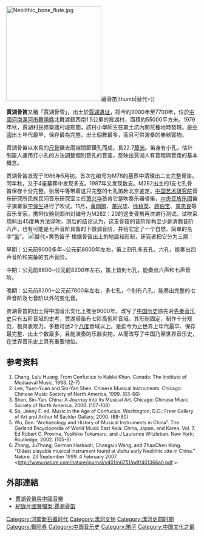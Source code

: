[[File:Neolithic_bone_flute.jpg|250px]]藏骨笛|thumb|替代=]]

'''賈湖骨笛'''又稱「賈湖骨管」，出土於[[賈湖遺址|賈湖遺址]]，距今約9000年至7700年，位於[[中國|中國]][[河南|河南]][[漯河市|漯河市]][[舞陽縣|舞陽縣]]北舞渡鎮西南1.5公里的賈湖村，面積約55000平方米。1979年秋，賈湖村民修築護村堤期間，該村小學師生在取土坑內開荒種地時發現。是[[中國|中國]]出土年代最早、保存最為完整、出土個數最多，而且可供演奏的樂器實物。

賈湖骨笛以水鳥的[[尺骨|尺骨]]鋸去兩端關節鑽孔而成，長22.7[[釐米|釐米]]。笛身有小孔，估計制笛人運用打小孔的方法調整個別音孔的音差，反映出賈湖人有音階與音距的基本概念。

贾湖骨笛发现于1986年5月初，首次在编号为M78的墓葬中清理出二支完整骨笛。同年秋，又于4座墓葬中发现多支。1987年又发现数支。M282出土的1支七孔骨笛保存十分完整。张居中等带着这只完整的七孔笛赴北京鉴定。[[中国艺术研究院|中国艺术研究院]]音乐研究所民族民间音乐研究室主任[[萧兴华|萧兴华]]首肯它是吹奏乐器骨笛，[[中央民族乐团|中央民族乐团]]笛子演奏家[[宁保生|宁保生]]进行了吹试。11月，[[黄翔鹏|黄翔鹏]]、[[萧兴华|萧兴华]]、[[徐桃英|徐桃英]]、[[顾伯宝|顾伯宝]]、[[童忠良|童忠良]]等音乐专家，携带仪器到郑州对编号为M282：20的这支骨笛再次进行测试。试吹采用斜出45度角方法竖吹，测后的结论认为，这支骨笛的音阶阶构至少是清商音阶六声，也有可能是七声音阶具备的下徵调音阶，并给它定了一个自然、简单的名字“[[笛|笛]]”。 
[[File:Jiahu_Bone_Flute.jpg|替代=黄色笛子]]
根据骨笛出土的地层和形制，研究者把它分为三期：

早期：公元前9000多年~公元前8600年左右，笛上刻孔多五孔、六孔，能奏出四声音阶和完备的五声音阶。

中期：公元前8600~公元前8200年左右，笛上皆刻七孔，能奏出六声和七声音阶。 

晚期：公元前8200~公元前7800年左右，多七孔，个别有八孔，能奏出完整的七声音阶及七音阶以外的变化音。

贾湖骨笛的出土将中国音乐文化上推至9000年。改写了[[中国历史|中国历史]]原先对[[先秦|先秦]][[音乐史|音乐史]]只有五阶音域的史考，贾湖骨笛有七阶高低阶音域。其形制固定，制作十分规范，极具表现力，多数可达2个[[八度|八度]]音域以上。是迄今为止世界上年代最早、保存最完整、出土个数最多，且能演奏的乐器实物。从而改写了中国乃至世界音乐史，在世界音乐史上具有重要地位。

== 参考资料 ==
<div style="font-size: 90%">
# Chang, Lulu Huang. From Confucius to Kublai Khan. Canada: The Institute of Mediaeval Music, 1993. (2-7)
# Lee, Yuan-Yuan and Sin-Yan Shen. Chinese Musical Instruments. Chicago: Chinese Music Society of North America, 1999. (63-66)
# Shen, Sin-Yan. China: A Journey into Its Musical Art. Chicago: Chinese Music Society of North America, 2000. (107-108)
# So, Jenny F. ed. Music in the Age of Confucius. Washington, D.C.: Freer Gallery of Art and Arthur M Sackler Gallery, 2000. (88-90)
# Wu, Ben. “Archaeology and History of Musical Instruments in China”. The Garland Encyclopedia of World Music East Asia: China, Japan, and Korea. Vol. 7. Ed Robert C. Provine, Yosihiko Tokumaru, and J Laurence Witzleban. New York: Routledge, 2002. (105-6)
# Zhang, JuZhong, Garman Harboolt, Changsui Wang, and ZhaoChen Kong. “Oldest playable musical instrument found at Jiahu early Neolithic site in China.” Nature. 23 September 1999. 4 February 2007. <http://www.nature.com/nature/journal/v401/n6751/pdf/401366a0.pdf {{Wayback|url=http://www.nature.com/nature/journal/v401/n6751/pdf/401366a0.pdf |date=20110524174437 }}>. 
</div>

== 外部連結 ==
*[https://web.archive.org/web/20110904122635/http://www.wuyang.gov.cn/xzwy/gd-yy/zh02_001.htm 賈湖骨笛與中國音樂]
*[https://web.archive.org/web/20150910171939/http://v.ku6.com/show/6aEnx4HVnEHeTc91.html 紀錄片國寶檔案:賈湖骨笛]

{{中国民族乐器}}
{{国家宝藏}}

[[Category:河南新石器时代|Category:河南新石器时代]]
[[Category:漯河文物|Category:漯河文物]]
[[Category:漯河史前时期|Category:漯河史前时期]]
[[Category:舞阳县|Category:舞阳县]]
[[Category:中国音乐史|Category:中国音乐史]]
[[Category:笛子|Category:笛子]]
[[Category:中国文化之最|Category:中国文化之最]]